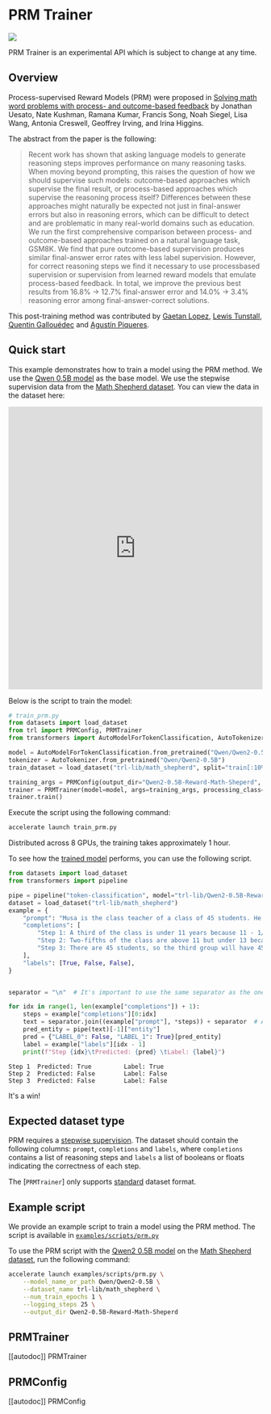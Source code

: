 # PRM Trainer

[![](https://img.shields.io/badge/All_models-PRM-blue)](https://huggingface.co/models?other=prm,trl)

<Tip warning={true}>

PRM Trainer is an experimental API which is subject to change at any time.

</Tip>

## Overview

Process-supervised Reward Models (PRM) were proposed in [Solving math word problems with process- and outcome-based feedback](https://huggingface.co/papers/2211.14275) by Jonathan Uesato, Nate Kushman, Ramana Kumar, Francis Song, Noah Siegel, Lisa Wang, Antonia Creswell, Geoffrey Irving, and Irina Higgins.

The abstract from the paper is the following:

> Recent work has shown that asking language models to generate reasoning steps improves performance on many reasoning tasks. When moving beyond prompting, this raises the question of how we should supervise such models: outcome-based approaches which supervise the final result, or process-based approaches which supervise the reasoning process itself? Differences between these approaches might naturally be expected not just in final-answer errors but also in reasoning errors, which can be difficult to detect and are problematic in many real-world domains such as education. We run the first comprehensive comparison between process- and outcome-based approaches trained on a natural language task, GSM8K. We find that pure outcome-based supervision produces similar final-answer error rates with less label supervision. However, for correct reasoning steps we find it necessary to use processbased supervision or supervision from learned reward models that emulate process-based feedback. In total, we improve the previous best results from 16.8% → 12.7% final-answer error and 14.0% → 3.4% reasoning error among final-answer-correct solutions.

This post-training method was contributed by [Gaetan Lopez](https://github.com/gaetanlop), [Lewis Tunstall](https://huggingface.co/lewtun), [Quentin Gallouédec](https://huggingface.co/qgallouedec) and [Agustín Piqueres](https://huggingface.co/plaguss).


## Quick start

This example demonstrates how to train a model using the PRM method. We use the [Qwen 0.5B model](https://huggingface.co/Qwen/Qwen2-0.5B) as the base model. We use the stepwise supervision data from the [Math Shepherd dataset](https://huggingface.co/datasets/trl-lib/math_shepherd). You can view the data in the dataset here:

<iframe
  src="https://huggingface.co/datasets/trl-lib/math_shepherd/embed/viewer/default/train?row=0"
  frameborder="0"
  width="100%"
  height="560px"
></iframe>

Below is the script to train the model:

```python
# train_prm.py
from datasets import load_dataset
from trl import PRMConfig, PRMTrainer
from transformers import AutoModelForTokenClassification, AutoTokenizer

model = AutoModelForTokenClassification.from_pretrained("Qwen/Qwen2-0.5B", num_labels=2)
tokenizer = AutoTokenizer.from_pretrained("Qwen/Qwen2-0.5B")
train_dataset = load_dataset("trl-lib/math_shepherd", split="train[:10%]")

training_args = PRMConfig(output_dir="Qwen2-0.5B-Reward-Math-Sheperd", logging_steps=10)
trainer = PRMTrainer(model=model, args=training_args, processing_class=tokenizer, train_dataset=train_dataset)
trainer.train()
```

Execute the script using the following command:

```bash
accelerate launch train_prm.py
```

Distributed across 8 GPUs, the training takes approximately 1 hour.

To see how the [trained model](https://huggingface.co/trl-lib/Qwen2-0.5B-Reward-Math-Sheperd) performs, you can use the following script.


```python
from datasets import load_dataset
from transformers import pipeline

pipe = pipeline("token-classification", model="trl-lib/Qwen2-0.5B-Reward-Math-Sheperd")
dataset = load_dataset("trl-lib/math_shepherd")
example = {
    "prompt": "Musa is the class teacher of a class of 45 students. He wants to split them into three groups by age. If a third of the class is under 11 years, and two-fifths are above 11 but under 13, how many students will be in the third group (13 years and above)?",
    "completions": [
        "Step 1: A third of the class is under 11 years because 11 - 1/3 = <<11-1/3=7>>7.",
        "Step 2: Two-fifths of the class are above 11 but under 13 because 2/5 * 11 = <<2/5*11=8>>8.",
        "Step 3: There are 45 students, so the third group will have 45 - 7 - 8 = <<45-7-8=20>>20 students. The answer is: 20",
    ],
    "labels": [True, False, False],
}


separator = "\n"  # It's important to use the same separator as the one used during training

for idx in range(1, len(example["completions"]) + 1):
    steps = example["completions"][0:idx]
    text = separator.join((example["prompt"], *steps)) + separator  # Add a separator between the prompt and each steps
    pred_entity = pipe(text)[-1]["entity"]
    pred = {"LABEL_0": False, "LABEL_1": True}[pred_entity]
    label = example["labels"][idx - 1]
    print(f"Step {idx}\tPredicted: {pred} \tLabel: {label}")
```

```text
Step 1  Predicted: True         Label: True
Step 2  Predicted: False        Label: False
Step 3  Predicted: False        Label: False
```

It's a win!

## Expected dataset type

PRM requires a [stepwise supervision](dataset_formats#stepwise-supervision).
The dataset should contain the following columns: `prompt`, `completions` and `labels`, where `completions` contains a list of reasoning steps and `labels` a list of booleans or floats indicating the correctness of each step.

The [`PRMTrainer`] only supports [standard](dataset_formats#standard) dataset format.

## Example script

We provide an example script to train a model using the PRM method. The script is available in [`examples/scripts/prm.py`](https://github.com/huggingface/trl/blob/main/examples/scripts/prm.py)

To use the PRM script with the [Qwen2 0.5B model](https://huggingface.co/Qwen/Qwen2-0.5B) on the [Math Shepherd dataset](https://huggingface.co/datasets/trl-lib/math_shepherd), run the following command:

```bash
accelerate launch examples/scripts/prm.py \
    --model_name_or_path Qwen/Qwen2-0.5B \
    --dataset_name trl-lib/math_shepherd \
    --num_train_epochs 1 \
    --logging_steps 25 \
    --output_dir Qwen2-0.5B-Reward-Math-Sheperd
```

## PRMTrainer

[[autodoc]] PRMTrainer

## PRMConfig

[[autodoc]] PRMConfig
